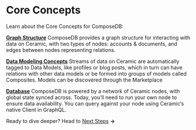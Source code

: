 # Core Concepts
Learn about the Core Concepts for ComposeDB:

**[Graph Structure](./graph-structure.mdx)**
ComposeDB provides a graph structure for interacting with data on Ceramic, with two types of nodes: accounts & documents, and edges between nodes representing relations.

**[Data Modeling Concepts](./data-modeling-concepts.mdx)**
Streams of data on Ceramic are automatically tagged to Data Models, like profiles or blog posts, which in turn can have relations with other data models or be formed into groups of models called Composites. Models can be discovered through the Marketplace

**[Database](./database.mdx)**
ComposeDB is powered by a network of Ceramic nodes, with global state synced across. Today, you’ll need to run your own node to ensure data availability. You can query against your node using Ceramic’s native Client in GraphQL.

Ready to dive deeper? Head to [Next Steps](./next-steps.mdx) **→**